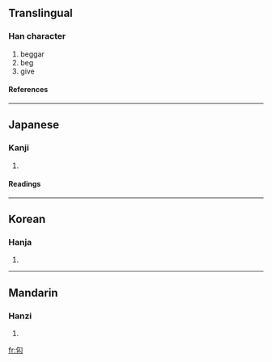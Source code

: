 ==Translingual==
===Han character===
{{Han char|rad=勹|as=03|sn=5|four=|canj=心女人 (PVO)}}
# beggar
# beg
# give
====References====
{{Han ref|kx=0150.250|dkj=02504|dj=0339.170|hdz=10257.030|uh=5303|ud=21251}}
----
==Japanese==
===Kanji===
{{ja-kanji|grade=|rs=勹03}}
# {{defn|Japanese}} 
====Readings====
{{ja-readings|on=[[かつ]] (katsu), [[かち]] (kachi), [[かい]] (kai)|kun=[[こう]] (kou), [[あたえる]] (ataeru)}}
----
==Korean==
===Hanja===
{{ko-hanja|hangeul=개|rv=gae|mr=kae}}
# {{defn|Korean}}
----
==Mandarin==
===Hanzi===
{{cmn-hanzi|pin=[[gài]] (gai4)|wg=kai<sup>4</sup>}}
# {{defn|Mandarin}}

[[fr:匃]]